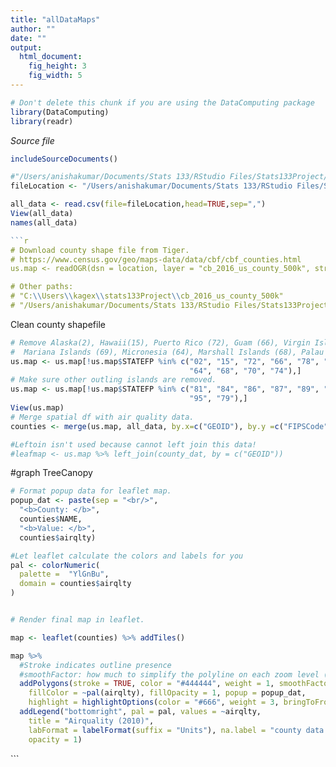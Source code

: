 ```yaml
---
title: "allDataMaps"
author: ""
date: ""
output: 
  html_document:
    fig_height: 3
    fig_width: 5
---
```

<!-- Don't edit in between this line and the one below -->
```r
# Don't delete this chunk if you are using the DataComputing package
library(DataComputing)
library(readr)
```
*Source file* 
```r
includeSourceDocuments()
```
<!-- Don't edit the material above this line -->

```r
#"/Users/anishakumar/Documents/Stats 133/RStudio Files/Stats133Project/all_data.csv"
fileLocation <- "/Users/anishakumar/Documents/Stats 133/RStudio Files/Stats133Project/all_data.csv"

all_data <- read.csv(file=fileLocation,head=TRUE,sep=",")
View(all_data)
names(all_data)
```

```r
```r
# Download county shape file from Tiger.
# https://www.census.gov/geo/maps-data/data/cbf/cbf_counties.html
us.map <- readOGR(dsn = location, layer = "cb_2016_us_county_500k", stringsAsFactors = FALSE)

# Other paths:
# "C:\\Users\\kagex\\stats133Project\\cb_2016_us_county_500k"
# "/Users/anishakumar/Documents/Stats 133/RStudio Files/Stats133Project/cb_2016_us_county_500k"
```



Clean county shapefile 
```r
# Remove Alaska(2), Hawaii(15), Puerto Rico (72), Guam (66), Virgin Islands (78), American Samoa (60)
#  Mariana Islands (69), Micronesia (64), Marshall Islands (68), Palau (70), Minor Islands (74)
us.map <- us.map[!us.map$STATEFP %in% c("02", "15", "72", "66", "78", "60", "69",
                                        "64", "68", "70", "74"),]
# Make sure other outling islands are removed.
us.map <- us.map[!us.map$STATEFP %in% c("81", "84", "86", "87", "89", "71", "76",
                                        "95", "79"),]
View(us.map)
# Merge spatial df with air quality data.
counties <- merge(us.map, all_data, by.x=c("GEOID"), by.y =c("FIPSCode") )

#Leftoin isn't used because cannot left join this data! 
#leafmap <- us.map %>% left_join(county_dat, by = c("GEOID"))
```

#graph TreeCanopy
```r
# Format popup data for leaflet map.
popup_dat <- paste(sep = "<br/>",
  "<b>County: </b>", 
  counties$NAME, 
  "<b>Value: </b>", 
  counties$airqlty)

#Let leaflet calculate the colors and labels for you 
pal <- colorNumeric(
  palette =  "YlGnBu",
  domain = counties$airqlty
)


# Render final map in leaflet.

map <- leaflet(counties) %>% addTiles()

map %>% 
  #Stroke indicates outline presence
  #smoothFactor: how much to simplify the polyline on each zoom level (more means better performance and less accurate representation)
  addPolygons(stroke = TRUE, color = "#444444", weight = 1, smoothFactor = 0.5, opacity = 1, 
    fillColor = ~pal(airqlty), fillOpacity = 1, popup = popup_dat, 
    highlight = highlightOptions(color = "#666", weight = 3, bringToFront = TRUE)) %>%
  addLegend("bottomright", pal = pal, values = ~airqlty,
    title = "Airquality (2010)",
    labFormat = labelFormat(suffix = "Units"), na.label = "county data missing",
    opacity = 1)


```
```

